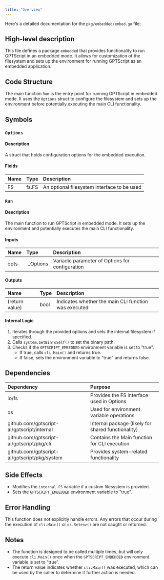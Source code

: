 ```yaml
---
title: "Overview"
---
```


Here's a detailed documentation for the `pkg/embedded/embed.go` file:

## High-level description
This file defines a package `embedded` that provides functionality to run GPTScript in an embedded mode. It allows for customization of the filesystem and sets up the environment for running GPTScript as an embedded application.

## Code Structure
The main function `Run` is the entry point for running GPTScript in embedded mode. It uses the `Options` struct to configure the filesystem and sets up the environment before potentially executing the main CLI functionality.

## Symbols

### `Options`
#### Description
A struct that holds configuration options for the embedded execution.

#### Fields
| Name | Type | Description |
|:-----|:-----|:------------|
| FS | fs.FS | An optional filesystem interface to be used |

### `Run`
#### Description
The main function to run GPTScript in embedded mode. It sets up the environment and potentially executes the main CLI functionality.

#### Inputs
| Name | Type | Description |
|:-----|:-----|:------------|
| opts | ...Options | Variadic parameter of Options for configuration |

#### Outputs
| Name | Type | Description |
|:-----|:-----|:------------|
| (return value) | bool | Indicates whether the main CLI function was executed |

#### Internal Logic
1. Iterates through the provided options and sets the internal filesystem if specified.
2. Calls `system.SetBinToSelf()` to set the binary path.
3. Checks if the `GPTSCRIPT_EMBEDDED` environment variable is set to "true".
   - If true, calls `cli.Main()` and returns true.
   - If false, sets the environment variable to "true" and returns false.

## Dependencies
| Dependency | Purpose |
|:-----------|:--------|
| io/fs | Provides the FS interface used in Options |
| os | Used for environment variable operations |
| github.com/gptscript-ai/gptscript/internal | Internal package (likely for shared functionality) |
| github.com/gptscript-ai/gptscript/pkg/cli | Contains the Main function for CLI execution |
| github.com/gptscript-ai/gptscript/pkg/system | Provides system-related functionality |

## Side Effects
- Modifies the `internal.FS` variable if a custom filesystem is provided.
- Sets the `GPTSCRIPT_EMBEDDED` environment variable to "true".

## Error Handling
This function does not explicitly handle errors. Any errors that occur during the execution of `cli.Main()` or `os.Setenv()` are not caught or returned.

## Notes
- The function is designed to be called multiple times, but will only execute `cli.Main()` once when the `GPTSCRIPT_EMBEDDED` environment variable is set to "true".
- The return value indicates whether `cli.Main()` was executed, which can be used by the caller to determine if further action is needed.